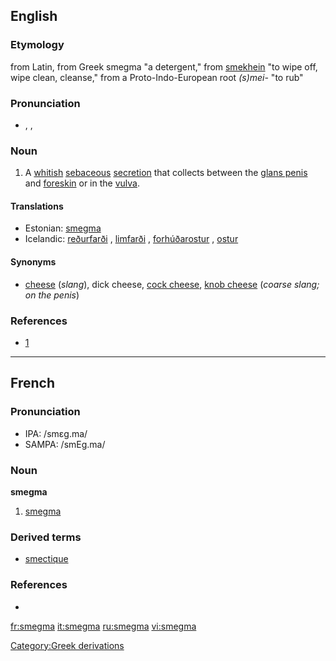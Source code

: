 ==English==

===Etymology===
from Latin, from Greek smegma "a detergent," from [[smekhein]] "to wipe off, wipe clean, cleanse," from a Proto-Indo-European root ''(s)mei-'' "to rub"

===Pronunciation===
* {{enPR|smĕgʹmə}}, {{IPA|/ˈsmɛgmə/}}, {{SAMPA|/"smEgm@/}}

===Noun===
{{wikipedia}}
{{en-noun|-}}

# A [[whitish]] [[sebaceous]] [[secretion]] that collects between the [[glans penis]] and [[foreskin]] or in the [[vulva]].

====Translations====
* Estonian: [[#Estonian|smegma]]
* Icelandic: [[reðurfarði]] {{m}}, [[limfarði]] {{m}}, [[forhúðarostur]] {{m}}, [[ostur]] {{m}}

====Synonyms====
* [[cheese]] (''slang''), dick cheese, [[cock cheese]], [[knob cheese]] (''coarse slang; on the penis'')

===References===
* {{EtymOnLine}} [http://www.etymonline.com/index.php?search=smegma&searchmode=none]

----

==French==

===Pronunciation===
* IPA: /smɛɡ.ma/
* SAMPA: /smEg.ma/

===Noun===
'''smegma''' {{m}}

# [[#English|smegma]]

===Derived terms===
* [[smectique]]

===References===
* {{NPLarousse}}

[[Category:Greek derivations]]

[[fr:smegma]]
[[it:smegma]]
[[ru:smegma]]
[[vi:smegma]]